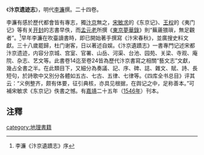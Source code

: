 《'''汴京遗迹志'''》，明代[[李濂|李濂]]撰。二十四卷。

李濂有感於歷代都會皆有專志，獨[[汴京|汴京]]無之，[[宋敏求|宋敏求]]的《东京记》、[[王权|王权]]的《夷门记》等有关[[开封|开封]]的志書早佚，而[[孟元老|孟元老]]所撰《[[東京夢華錄|東京夢華錄]]》則“蕪薉猥瑣，無足觀者”。<ref>李濂《汴京遺蹟志》序</ref>早年李濂在吹臺讀書時，即已開始著手撰寫《汴宋春秋》，並廣搜史料文獻。三十八歲罷歸，杜门谢客，日以著述自娱。《汴京遺蹟志》一書專門记述宋都汴京遗迹，内容分京城、宫室、官署、山岳、河渠、台池、园苑、关梁、寺观、庵院、杂志、艺文等。此書卷14迄至卷24皆為歷代汴京書寫之相關“藝文志”文獻，幾占全書之半。在此類目下，又細分為奏議、記、序、碑、誌、雜文、賦、詩、長短句，於詩歌中又別分各體如五古、七古、五律、七律等。《四库全书总目》评其云：“义例整齐，颇有体要，征引典核，亦具见根据，在舆记之中，足称善本。”可補宋敏求《东京记》佚書之憾。有[[嘉靖|嘉靖]]二十五年（[[1546年|1546年]]）刊本。

==注釋==
{{reflist}}

[[category:地理書籍|category:地理書籍]]